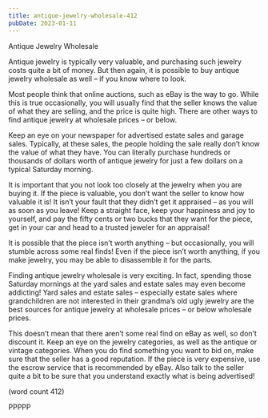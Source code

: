 ```yaml
---
title: antique-jewelry-wholesale-412
pubDate: 2023-01-11
---
```


Antique Jewelry Wholesale

Antique jewelry is typically very valuable, and 
purchasing such jewelry costs quite a bit of money. 
But then again, it is possible to buy antique jewelry 
wholesale as well – if you know where to look. 

Most people think that online auctions, such as 
eBay is the way to go. While this is true 
occasionally, you will usually find that the seller 
knows the value of what they are selling, and the 
price is quite high. There are other ways to find 
antique jewelry at wholesale prices – or below.

Keep an eye on your newspaper for advertised 
estate sales and garage sales. Typically, at these 
sales, the people holding the sale really don’t know 
the value of what they have. You can literally 
purchase hundreds or thousands of dollars worth of 
antique jewelry for just a few dollars on a typical 
Saturday morning.

It is important that you not look too closely at the 
jewelry when you are buying it. If the piece is 
valuable, you don’t want the seller to know how 
valuable it is! It isn’t your fault that they didn’t get it 
appraised – as you will as soon as you leave! Keep 
a straight face, keep your happiness and joy to 
yourself, and pay the fifty cents or two bucks that 
they want for the piece, get in your car and head to 
a trusted jeweler for an appraisal!

It is possible that the piece isn’t worth anything – 
but occasionally, you will stumble across some real 
finds! Even if the piece isn’t worth anything, if you 
make jewelry, you may be able to disassemble it 
for the parts. 

Finding antique jewelry wholesale is very exciting. 
In fact, spending those Saturday mornings at the 
yard sales and estate sales may even become 
addicting! Yard sales and estate sales – especially 
estate sales where grandchildren are not interested 
in their grandma’s old ugly jewelry are the best 
sources for antique jewelry at wholesale prices – or 
below wholesale prices.

This doesn’t mean that there aren’t some real find 
on eBay as well, so don’t discount it. Keep an eye 
on the jewelry categories, as well as the antique or 
vintage categories. When you do find something 
you want to bid on, make sure that the seller has a 
good reputation. If the piece is very expensive, use 
the escrow service that is recommended by eBay. 
Also talk to the seller quite a bit to be sure that you 
understand exactly what is being advertised!

(word count 412)

PPPPP